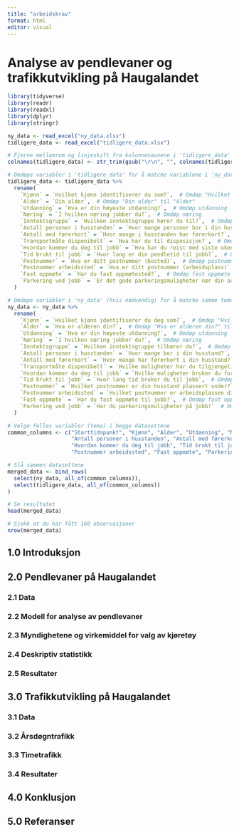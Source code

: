 ```yaml
---
title: "arbeidskrav"
format: html
editor: visual
---
```


# Analyse av pendlevaner og trafikkutvikling på Haugalandet

```r
library(tidyverse)
library(readr)
library(readxl)
library(dplyr)
library(stringr)
```

```r
ny_data <- read_excel("ny_data.xlsx")
tidligere_data <- read_excel("tidligere_data.xlsx")
```

```r
# Fjerne mellomrom og linjeskift fra kolonnenavnene i 'tidligere_data'
colnames(tidligere_data) <- str_trim(gsub("\r\n", "", colnames(tidligere_data)))

# Omdøpe variabler i 'tidligere_data' for å matche variablene i 'ny_data'
tidligere_data <- tidligere_data %>%
  rename(
    `Kjønn` = `Hvilket kjønn identifiserer du som?`,  # Omdøp "Hvilket kjønn identifiserer du som?" til "Kjønn"
    `Alder` = `Din alder`,  # Omdøp "Din alder" til "Alder"
    `Utdanning` = `Hva er din høyeste utdanning?`,  # Omdøp utdanning
    `Næring` = `I hvilken næring jobber du?`,  # Omdøp næring
    `Inntektsgruppe` = `Hvilken inntektsgruppe hører du til?`,  # Omdøp inntektsgruppe
    `Antall personer i husstanden` = `Hvor mange personer bor i din husstand?`,  # Omdøp antall personer
    `Antall med førerkort` = `Hvor mange i husstanden har førerkort?`,  # Omdøp førerkort
    `Transportmåte disponibelt` = `Hva har du til disposisjon?`,  # Omdøp transportmåte
    `Hvordan kommer du deg til jobb` = `Hva har du reist med siste uken?`,  # Omdøp hvordan du kommer deg til jobb
    `Tid brukt til jobb` = `Hvor lang er din pendletid til jobb?`,  # Omdøp tid brukt til jobb
    `Postnummer` = `Hva er ditt postnummer (bosted)`,  # Omdøp postnummer
    `Postnummer arbeidssted` = `Hva er ditt postnummer (arbeidsplass)`,  # Omdøp postnummer arbeidssted
    `Fast oppmøte` = `Har du fast oppmøtested?`,  # Omdøp fast oppmøte
    `Parkering ved jobb` = `Er det gode parkeringsmuligheter nær din arbeidsplass?`  # Omdøp parkering
  )

# Omdøpe variabler i 'ny_data' (hvis nødvendig) for å matche samme tema
ny_data <- ny_data %>%
  rename(
    `Kjønn` = `Hvilket kjønn identifiserer du deg som?`,  # Omdøp "Hvilket kjønn identifiserer du deg som?" til "Kjønn"
    `Alder` = `Hva er alderen din?`,  # Omdøp "Hva er alderen din?" til "Alder"
    `Utdanning` = `Hva er din høyeste utdanning?`,  # Omdøp utdanning
    `Næring` = `I hvilken næring jobber du?`,  # Omdøp næring
    `Inntektsgruppe` = `Hvilken inntektsgruppe tilhører du?`,  # Omdøp inntektsgruppe
    `Antall personer i husstanden` = `Hvor mange bor i din husstand?`,  # Omdøp antall personer
    `Antall med førerkort` = `Hvor mange har førerkort i din husstand?`,  # Omdøp førerkort
    `Transportmåte disponibelt` = `Hvilke muligheter har du tilgjengelig for reise til jobb?`,  # Omdøp transportmåte
    `Hvordan kommer du deg til jobb` = `Hvilke muligheter bruker du for å reise til jobb?`,  # Omdøp hvordan du kommer deg til jobb
    `Tid brukt til jobb` = `Hvor lang tid bruker du til jobb`,  # Omdøp tid brukt til jobb
    `Postnummer` = `Hvilket postnummer er din husstand plassert under?`,  # Omdøp postnummer
    `Postnummer arbeidssted` = `Hvilket postnummer er arbeidsplassen din plasser under?`,  # Omdøp postnummer arbeidssted
    `Fast oppmøte` = `Har du fast oppmøte til jobb?`,  # Omdøp fast oppmøte
    `Parkering ved jobb` = `Har du parkeringsmuligheter på jobb?`  # Omdøp parkering
  )
```

```r
# Velge felles variabler (tema) i begge datasettene
common_columns <- c("Starttidspunkt", "Kjønn", "Alder", "Utdanning", "Næring", "Inntektsgruppe",
                    "Antall personer i husstanden", "Antall med førerkort", "Transportmåte disponibelt",
                    "Hvordan kommer du deg til jobb", "Tid brukt til jobb", "Postnummer",
                    "Postnummer arbeidssted", "Fast oppmøte", "Parkering ved jobb")

# Slå sammen datasettene
merged_data <- bind_rows(
  select(ny_data, all_of(common_columns)),
  select(tidligere_data, all_of(common_columns))
)

# Se resultatet
head(merged_data)

# Sjekk at du har fått 160 observasjoner
nrow(merged_data)
```

## **1.0 Introduksjon**

## **2.0 Pendlevaner på Haugalandet**

### 2.1 Data

### 2.2 Modell for analyse av pendlevaner

### 2.3 Myndighetene og virkemiddel for valg av kjøretøy

### 2.4 Deskriptiv statistikk

### 2.5 Resultater

## **3.0 Trafikkutvikling på Haugalandet**

### 3.1 Data

### 3.2 Årsdøgntrafikk

### 3.3 Timetrafikk

### 3.4 Resultater

## **4.0 Konklusjon**

## **5.0 Referanser**
